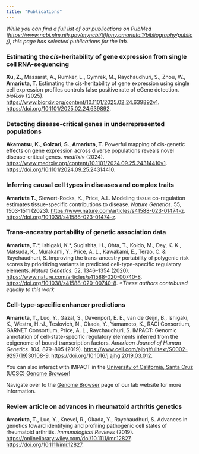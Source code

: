 ```yaml
---
title: "Publications"
---
```


*While you can find a full list of our publications on PubMed ([https://www.ncbi.nlm.nih.gov/myncbi/tiffany.amariuta.1/bibliography/public/](https://www.ncbi.nlm.nih.gov/myncbi/tiffany.amariuta.1/bibliography/public/)), this page has selected publications for the lab.*

### Estimating the *cis*-heritability of gene expression from single cell RNA-sequencing

**Xu, Z.**, Massarat, A., Rumker, L., Gymrek, M., Raychaudhuri, S., Zhou, W., **Amariuta, T**. Estimating the cis-heritability of gene expression using single cell expression profiles controls false positive rate of eGene detection. *bioRxiv* (2025). [https://www.biorxiv.org/content/10.1101/2025.02.24.639892v1](https://www.biorxiv.org/content/10.1101/2025.02.24.639892v1). [https://doi.org/10.1101/2025.02.24.639892](https://doi.org/10.1101/2025.02.24.639892).

### Detecting disease-critical genes in underrepresented populations

**Akamatsu, K.**, **Golzari, S.**, **Amariuta, T**. Powerful mapping of cis-genetic effects on gene expression across diverse populations reveals novel disease-critical genes. *medRxiv* (2024). [https://www.medrxiv.org/content/10.1101/2024.09.25.24314410v1](https://www.medrxiv.org/content/10.1101/2024.09.25.24314410v1). [https://doi.org/10.1101/2024.09.25.24314410](https://doi.org/10.1101/2024.09.25.24314410).

### Inferring causal cell types in diseases and complex traits

**Amariuta T.**, Siewert-Rocks, K., Price, A.L. Modeling tissue co-regulation estimates tissue-specific contributions to disease. *Nature Genetics*. 55, 1503-1511 (2023). [https://www.nature.com/articles/s41588-023-01474-z](https://www.nature.com/articles/s41588-023-01474-z). [https://doi.org/10.1038/s41588-023-01474-z](https://doi.org/10.1038/s41588-023-01474-z).

### Trans-ancestry portability of genetic association data

**Amariuta, T.**\*, Ishigaki, K.\*, Sugishita, H., Ohta, T., Koido, M., Dey, K. K., Matsuda, K., Murakami, Y., Price, A. L., Kawakami, E., Terao, C. & Raychaudhuri, S. Improving the trans-ancestry portability of polygenic risk scores by prioritizing variants in predicted cell-type-specific regulatory elements. *Nature Genetics*. 52, 1346–1354 (2020). [https://www.nature.com/articles/s41588-020-00740-8](https://www.nature.com/articles/s41588-020-00740-8). [https://doi.org/10.1038/s41588-020-00740-8](https://doi.org/10.1038/s41588-020-00740-8). *\*These authors contributed equally to this work*

### Cell-type-specific enhancer predictions

**Amariuta, T.**, Luo, Y., Gazal, S., Davenport, E. E., van de Geijn, B., Ishigaki, K., Westra, H.-J., Teslovich, N., Okada, Y., Yamamoto, K., RACI Consortium, GARNET Consortium, Price, A. L., Raychaudhuri, S. IMPACT: Genomic annotation of cell-state-specific regulatory elements inferred from the epigenome of bound transcription factors. *American Journal of Human Genetics*. 104, 879–895 (2019). [https://www.cell.com/ajhg/fulltext/S0002-9297(19)30108-9](https://www.cell.com/ajhg/fulltext/S0002-9297(19)30108-9). [https://doi.org/10.1016/j.ajhg.2019.03.012](https://doi.org/10.1016/j.ajhg.2019.03.012).

::: {.callout-note}
You can also interact with IMPACT in the [University of California, Santa Cruz (UCSC) Genome Browser](https://genome.ucsc.edu/cgi-bin/hgTracks?db=hg19&lastVirtModeType=default&lastVirtModeExtraState=&virtModeType=default&virtMode=0&nonVirtPosition=&position=chr2%3A204731424%2D204737596&hgsid=1934727764_rIAiAWPAGhjOcW4HDUD1NMNWWv9W)! 

Navigate over to the [Genome Browser](genomebrowser.qmd) page of our lab website for more information.
:::

### Review article on advances in rheumatoid arthritis genetics

**Amariuta, T.**, Luo, Y., Knevel, R., Okada, Y., Raychaudhuri, S. Advances in genetics toward identifying and profiling pathogenic cell states of rheumatoid arthritis. *Immunological Reviews* (2019). [https://onlinelibrary.wiley.com/doi/10.1111/imr.12827](https://onlinelibrary.wiley.com/doi/10.1111/imr.12827). [https://doi.org/10.1111/imr.12827](https://doi.org/10.1111/imr.12827).

